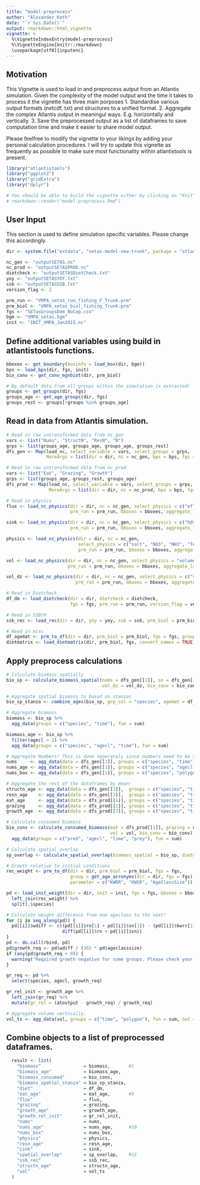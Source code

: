 ```yaml
---
title: "model-preprocess"
author: "Alexander Keth"
date: "`r Sys.Date()`"
output: rmarkdown::html_vignette
vignette: >
  %\VignetteIndexEntry{model-preprocess}
  %\VignetteEngine{knitr::rmarkdown}
  \usepackage[utf8]{inputenc}
---
```


## Motivation
This Vignette is used to load in and preprocess autput from an Atlantis simulation. Given
the complexity of the model output and the time it takes to process it the vignette has three main
porposes
1. Standardise various output formats (netcdf, txt) and structures to a unified format. 
2. Aggregate the complex Atlantis output in meaningul ways. E.g. horizontally and vertically.
3. Save the preprocessed output as a list of dataframes to save computation time and make it easier to share model output.

Please feelfree to modify the vignette to your likings by adding your personal calculation procedures. I will try
to update this vignette as frequently as possible to make sure most functionality within
atlantistools is present.

```r
library("atlantistools")
library("ggplot2")
library("gridExtra")
library("dplyr")

# You should be able to build the vignette either by clicking on "Knit" in RStudio or with
# rmarkdown::render("model-preprocess.Rmd")
```

## User Input
This section is used to define simulation specific variables. Please change this accordingly.

```r
dir <- system.file("extdata", "setas-model-new-trunk", package = "atlantistools")

nc_gen <- "outputSETAS.nc"
nc_prod <- "outputSETASPROD.nc"
dietcheck <- "outputSETASDietCheck.txt"
yoy <- "outputSETASYOY.txt"
ssb <- "outputSETASSSB.txt"
version_flag <- 2

prm_run <- "VMPA_setas_run_fishing_F_Trunk.prm"
prm_biol <- "VMPA_setas_biol_fishing_Trunk.prm"
fgs <- "SETasGroupsDem_NoCep.csv"
bgm <- "VMPA_setas.bgm"
init <- "INIT_VMPA_Jan2015.nc"
```

## Define additional variables using build in atlantistools functions.
```r
bboxes <- get_boundary(boxinfo = load_box(dir, bgm))
bps <- load_bps(dir, fgs, init)
bio_conv <- get_conv_mgnbiot(dir, prm_biol)

# By default data from all groups within the simulation is extracted!
groups <- get_groups(dir, fgs)
groups_age <- get_age_groups(dir, fgs)
groups_rest <- groups[!groups %in% groups_age]
```

## Read in data from Atlantis simulation.
```r
# Read in raw untransformed data from nc_gen
vars <- list("Nums", "StructN", "ResN", "N")
grps <- list(groups_age, groups_age, groups_age, groups_rest)
dfs_gen <- Map(load_nc, select_variable = vars, select_groups = grps,
               MoreArgs = list(dir = dir, nc = nc_gen, bps = bps, fgs = fgs, prm_run = prm_run, bboxes = bboxes))

# Read in raw untransformed data from nc_prod
vars <- list("Eat", "Grazing", "Growth")
grps <- list(groups_age, groups_rest, groups_age)
dfs_prod <- Map(load_nc, select_variable = vars, select_groups = grps,
                MoreArgs = list(dir = dir, nc = nc_prod, bps = bps, fgs = fgs, prm_run = prm_run, bboxes = bboxes))

# Read in physics
flux <- load_nc_physics(dir = dir, nc = nc_gen, select_physics = c("eflux", "vflux"),
                        prm_run = prm_run, bboxes = bboxes, aggregate_layers = FALSE)

sink <- load_nc_physics(dir = dir, nc = nc_gen, select_physics = c("hdsource", "hdsink"),
                        prm_run = prm_run, bboxes = bboxes, aggregate_layers = FALSE)

physics <- load_nc_physics(dir = dir, nc = nc_gen, 
                           select_physics = c("salt", "NO3", "NH3", "Temp", "Chl_a", "Denitrifiction"),
                           prm_run = prm_run, bboxes = bboxes, aggregate_layers = TRUE)

vol <- load_nc_physics(dir = dir, nc = nc_gen, select_physics = "volume",
                       prm_run = prm_run, bboxes = bboxes, aggregate_layers = F)

vol_dz <- load_nc_physics(dir = dir, nc = nc_gen, select_physics = c("volume", "dz"),
                          prm_run = prm_run, bboxes = bboxes, aggregate_layers = F)

# Read in Dietcheck
df_dm <- load_dietcheck(dir = dir, dietcheck = dietcheck,
                        fgs = fgs, prm_run = prm_run, version_flag = version_flag, convert_names = TRUE)

# Read in SSB/R
ssb_rec <- load_rec(dir = dir, yoy = yoy, ssb = ssb, prm_biol = prm_biol)

# Read in misc  
df_agemat <- prm_to_df(dir = dir, prm_biol = prm_biol, fgs = fgs, group = get_age_acronyms(dir, fgs), parameter = "age_mat")
dietmatrix <- load_dietmatrix(dir, prm_biol, fgs, convert_names = TRUE)
```

## Apply preprocess calculations
```r
# Calculate biomass spatially
bio_sp <- calculate_biomass_spatial(nums = dfs_gen[[1]], sn = dfs_gen[[2]], rn = dfs_gen[[3]], n = dfs_gen[[4]],
                                    vol_dz = vol_dz, bio_conv = bio_conv, bps = bps)

# Aggregate spatial biomass to based on stanzas
bio_sp_stanza <- combine_ages(bio_sp, grp_col = "species", agemat = df_agemat)

# Aggregate biomass
biomass <- bio_sp %>%
  agg_data(groups = c("species", "time"), fun = sum)

biomass_age <- bio_sp %>%
  filter(agecl > 2) %>%
  agg_data(groups = c("species", "agecl", "time"), fun = sum)

# Aggregate Numbers! This is done seperately since numbers need to be summed!
nums     <- agg_data(data = dfs_gen[[1]], groups = c("species", "time"), fun = sum)
nums_age <- agg_data(data = dfs_gen[[1]], groups = c("species", "agecl", "time"), fun = sum)
nums_box <- agg_data(data = dfs_gen[[1]], groups = c("species", "polygon", "time"), fun = sum)

# Aggregate the rest of the dataframes by mean!
structn_age <- agg_data(data = dfs_gen[[2]],  groups = c("species", "time", "agecl"), fun = mean)
resn_age    <- agg_data(data = dfs_gen[[3]],  groups = c("species", "time", "agecl"), fun = mean)
eat_age     <- agg_data(data = dfs_prod[[1]], groups = c("species", "time", "agecl"), fun = mean)
grazing     <- agg_data(data = dfs_prod[[2]], groups = c("species", "time"), fun = mean)
growth_age  <- agg_data(data = dfs_prod[[3]], groups = c("species", "time", "agecl"), fun = mean)

# Calculate consumed biomass
bio_cons <- calculate_consumed_biomass(eat = dfs_prod[[1]], grazing = dfs_prod[[2]], dm = df_dm,
                                       vol = vol, bio_conv = bio_conv) %>%
  agg_data(groups = c("pred", "agecl", "time", "prey"), fun = sum)

# Calculate spatial overlap
sp_overlap <- calculate_spatial_overlap(biomass_spatial = bio_sp, dietmatrix = dietmatrix, agemat = df_agemat)

# Growth relative to initial conditions
rec_weight <- prm_to_df(dir = dir, prm_biol = prm_biol, fgs = fgs, 
                        group = get_age_acronyms(dir = dir, fgs = fgs), 
                        parameter = c("KWRR", "KWSR", "AgeClassSize"))

pd <- load_init_weight(dir = dir, init = init, fgs = fgs, bboxes = bboxes) %>%
  left_join(rec_weight) %>%
  split(.$species)

# Calculate weight difference from one ageclass to the next!
for (i in seq_along(pd)) {
  pd[[i]]$wdiff <- c((pd[[i]]$rn[1] + pd[[i]]$sn[1]) - (pd[[i]]$kwrr[1] + pd[[i]]$kwsr[1]),
                     diff(pd[[i]]$rn + pd[[i]]$sn))
}
pd <- do.call(rbind, pd)
pd$growth_req <- pd$wdiff / (365 * pd$ageclasssize)
if (any(pd$growth_req < 0)) {
  warning("Required growth negative for some groups. Please check your initial conditions files.")
}

gr_req <- pd %>%
  select(species, agecl, growth_req)

gr_rel_init <- growth_age %>%
  left_join(gr_req) %>%
  mutate(gr_rel = (atoutput - growth_req) / growth_req)

# Aggregate volume vertically.
vol_ts <- agg_data(vol, groups = c("time", "polygon"), fun = sum, out = "volume")

```


## Combine objects to a list of preprocessed dataframes.
```r
  result <- list(
    "biomass"                = biomass,       #1
    "biomass_age"            = biomass_age,
    "biomass_consumed"       = bio_cons,
    "biomass_spatial_stanza" = bio_sp_stanza,
    "diet"                   = df_dm,
    "eat_age"                = eat_age,       #5
    "flux"                   = flux,
    "grazing"                = grazing,
    "growth_age"             = growth_age,
    "growth_rel_init"        = gr_rel_init,
    "nums"                   = nums,
    "nums_age"               = nums_age,      #10
    "nums_box"               = nums_box,
    "physics"                = physics,
    "resn_age"               = resn_age,
    "sink"                   = sink,
    "spatial_overlap"        = sp_overlap,    #15
    "ssb_rec"                = ssb_rec,
    "structn_age"            = structn_age,    
    "vol"                    = vol_ts
  )
```




